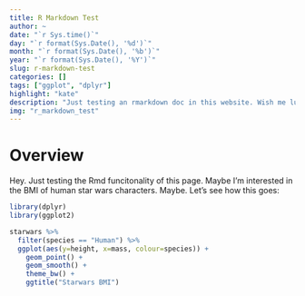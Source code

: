 ```yaml
---
title: R Markdown Test
author: ~
date: "`r Sys.time()`"
day: "`r format(Sys.Date(), '%d')`"
month: "`r format(Sys.Date(), '%b')`"
year: "`r format(Sys.Date(), '%Y')`"
slug: r-markdown-test
categories: []
tags: ["ggplot", "dplyr"]
highlight: "kate"
description: "Just testing an rmarkdown doc in this website. Wish me luck."
img: "r_markdown_test"
---
```


# Overview

Hey. Just testing the Rmd funcitonality of this page. Maybe I'm interested in the BMI of human star wars characters. Maybe. Let's see how this goes:

```r

library(dplyr)
library(ggplot2)

starwars %>%
  filter(species == "Human") %>%
  ggplot(aes(y=height, x=mass, colour=species)) +
    geom_point() +
    geom_smooth() +
    theme_bw() +
    ggtitle("Starwars BMI")

```